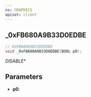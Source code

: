 ```yaml
---
ns: GRAPHICS
apiset: client
---
```

## _0xFB680A9B33D0EDBE

```c
// 0xFB680A9B33D0EDBE
void _0xFB680A9B33D0EDBE(BOOL p0);
```

_DISABLE_*

## Parameters
* **p0**: